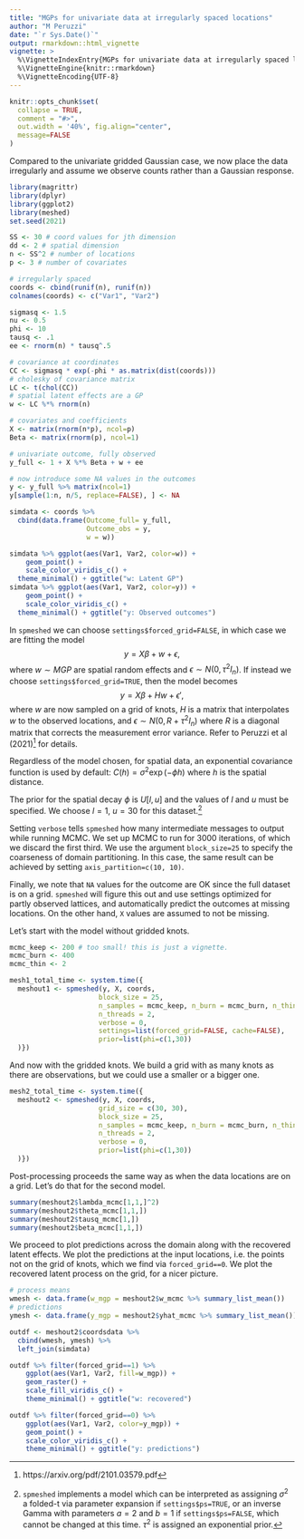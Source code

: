 ```yaml
---
title: "MGPs for univariate data at irregularly spaced locations"
author: "M Peruzzi"
date: "`r Sys.Date()`"
output: rmarkdown::html_vignette
vignette: >
  %\VignetteIndexEntry{MGPs for univariate data at irregularly spaced locations}
  %\VignetteEngine{knitr::rmarkdown}
  %\VignetteEncoding{UTF-8}
---
```


```r
knitr::opts_chunk$set(
  collapse = TRUE,
  comment = "#>",
  out.width = '40%', fig.align="center",
  message=FALSE
)
```

Compared to the univariate gridded Gaussian case, we now place the data irregularly and assume we observe counts rather than a Gaussian response.

```r
library(magrittr)
library(dplyr)
library(ggplot2)
library(meshed)
set.seed(2021)

SS <- 30 # coord values for jth dimension 
dd <- 2 # spatial dimension
n <- SS^2 # number of locations
p <- 3 # number of covariates

# irregularly spaced
coords <- cbind(runif(n), runif(n))
colnames(coords) <- c("Var1", "Var2")

sigmasq <- 1.5
nu <- 0.5
phi <- 10
tausq <- .1
ee <- rnorm(n) * tausq^.5

# covariance at coordinates
CC <- sigmasq * exp(-phi * as.matrix(dist(coords)))
# cholesky of covariance matrix
LC <- t(chol(CC))
# spatial latent effects are a GP
w <- LC %*% rnorm(n)

# covariates and coefficients 
X <- matrix(rnorm(n*p), ncol=p)
Beta <- matrix(rnorm(p), ncol=1)

# univariate outcome, fully observed
y_full <- 1 + X %*% Beta + w + ee

# now introduce some NA values in the outcomes
y <- y_full %>% matrix(ncol=1)
y[sample(1:n, n/5, replace=FALSE), ] <- NA

simdata <- coords %>%
  cbind(data.frame(Outcome_full= y_full, 
                   Outcome_obs = y,
                   w = w)) 

simdata %>% ggplot(aes(Var1, Var2, color=w)) +
    geom_point() + 
    scale_color_viridis_c() +
  theme_minimal() + ggtitle("w: Latent GP")
simdata %>% ggplot(aes(Var1, Var2, color=y)) +
    geom_point() + 
    scale_color_viridis_c() + 
  theme_minimal() + ggtitle("y: Observed outcomes")
```
In `spmeshed` we can choose `settings$forced_grid=FALSE`, in which case we are fitting the model
$$ y = X \beta + w + \epsilon, $$
where $w \sim MGP$ are spatial random effects and $\epsilon \sim N(0, \tau^2 I_n)$. If instead we choose `settings$forced_grid=TRUE`, then the model becomes
$$ y = X \beta + H w + \epsilon', $$
where $w$ are now sampled on a grid of knots, $H$ is a matrix that interpolates $w$ to the observed locations, and $\epsilon \sim N(0, R + \tau^2 I_n)$ where $R$ is a diagonal matrix that corrects the measurement error variance. Refer to Peruzzi et al (2021)^[https://arxiv.org/pdf/2101.03579.pdf] for details. 

Regardless of the model chosen, for spatial data, an exponential covariance function is used by default: $C(h) = \sigma^2 \exp( -\phi h )$ where $h$ is the spatial distance.

The prior for the spatial decay $\phi$ is $U[l,u]$ and the values of $l$ and $u$ must be specified. We choose $l=1$, $u=30$ for this dataset.^[`spmeshed` implements a model which can be interpreted as assigning $\sigma^2$ a folded-t via parameter expansion if `settings$ps=TRUE`, or an inverse Gamma with parameters $a=2$ and $b=1$ if `settings$ps=FALSE`, which cannot be changed at this time. $\tau^2$ is assigned an exponential prior.] 

Setting `verbose` tells `spmeshed` how many intermediate messages to output while running MCMC. We set up MCMC to run for 3000 iterations, of which we discard the first third. We use the argument `block_size=25` to specify the coarseness of domain partitioning. In this case, the same result can be achieved by setting `axis_partition=c(10, 10)`. 

Finally, we note that `NA` values for the outcome are OK since the full dataset is on a grid. `spmeshed` will figure this out and use settings optimized for partly observed lattices, and automatically predict the outcomes at missing locations. On the other hand, `X` values are assumed to not be missing. 

Let's start with the model without gridded knots.
```r
mcmc_keep <- 200 # too small! this is just a vignette.
mcmc_burn <- 400
mcmc_thin <- 2

mesh1_total_time <- system.time({
  meshout1 <- spmeshed(y, X, coords,
                      block_size = 25, 
                      n_samples = mcmc_keep, n_burn = mcmc_burn, n_thin = mcmc_thin, 
                      n_threads = 2,
                      verbose = 0,
                      settings=list(forced_grid=FALSE, cache=FALSE),
                      prior=list(phi=c(1,30))
  )})
```

And now with the gridded knots. We build a grid with as many knots as there are observations, but we could use a smaller or a bigger one.
```r
mesh2_total_time <- system.time({
  meshout2 <- spmeshed(y, X, coords,
                      grid_size = c(30, 30),
                      block_size = 25,
                      n_samples = mcmc_keep, n_burn = mcmc_burn, n_thin = mcmc_thin, 
                      n_threads = 2,
                      verbose = 0,
                      prior=list(phi=c(1,30))
  )})
```

Post-processing proceeds the same way as when the data locations are on a grid. Let's do that for the second model.

```r
summary(meshout2$lambda_mcmc[1,1,]^2)
summary(meshout2$theta_mcmc[1,1,])
summary(meshout2$tausq_mcmc[1,])
summary(meshout2$beta_mcmc[1,1,])
```
We proceed to plot predictions across the domain along with the recovered latent effects. We plot the predictions at the input locations, i.e. the points not on the grid of knots, which we find via `forced_grid==0`. We plot the recovered latent process on the grid, for a nicer picture.

```r
# process means
wmesh <- data.frame(w_mgp = meshout2$w_mcmc %>% summary_list_mean())
# predictions
ymesh <- data.frame(y_mgp = meshout2$yhat_mcmc %>% summary_list_mean())

outdf <- meshout2$coordsdata %>% 
  cbind(wmesh, ymesh) %>%
  left_join(simdata)

outdf %>% filter(forced_grid==1) %>%
    ggplot(aes(Var1, Var2, fill=w_mgp)) +
    geom_raster() +
    scale_fill_viridis_c() +
    theme_minimal() + ggtitle("w: recovered")

outdf %>% filter(forced_grid==0) %>%
    ggplot(aes(Var1, Var2, color=y_mgp)) +
    geom_point() +
    scale_color_viridis_c() +
    theme_minimal() + ggtitle("y: predictions")
```